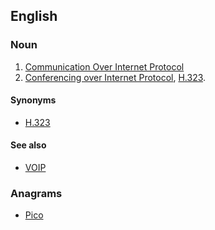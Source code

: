 {{also|coip|cóip}}
==English==

===Noun===
{{en-noun}}

# [[w:Communication Over Internet Protocol|Communication Over Internet Protocol]]
# [[Conferencing over Internet Protocol]], [[w:H.323|H.323]].

====Synonyms====
* [[H.323]]

====See also====
* [[VOIP]]

===Anagrams===
* [[Pico#English|Pico]]